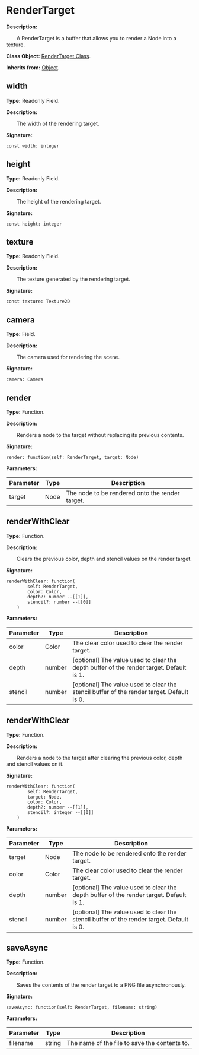 
# RenderTarget

**Description:**

&emsp;&emsp;A RenderTarget is a buffer that allows you to render a Node into a texture.

**Class Object:** [RenderTarget Class](/docs/api/Class%20Object/RenderTarget).

**Inherits from:** [Object](/docs/api/Class/Object).

## width

**Type:** Readonly Field.

**Description:**

&emsp;&emsp;The width of the rendering target.

**Signature:**
```tl
const width: integer
```

## height

**Type:** Readonly Field.

**Description:**

&emsp;&emsp;The height of the rendering target.

**Signature:**
```tl
const height: integer
```

## texture

**Type:** Readonly Field.

**Description:**

&emsp;&emsp;The texture generated by the rendering target.

**Signature:**
```tl
const texture: Texture2D
```

## camera

**Type:** Field.

**Description:**

&emsp;&emsp;The camera used for rendering the scene.

**Signature:**
```tl
camera: Camera
```

## render

**Type:** Function.

**Description:**

&emsp;&emsp;Renders a node to the target without replacing its previous contents.

**Signature:**
```tl
render: function(self: RenderTarget, target: Node)
```

**Parameters:**

| Parameter | Type | Description |
| --- | --- | --- |
| target | Node | The node to be rendered onto the render target. |

## renderWithClear

**Type:** Function.

**Description:**

&emsp;&emsp;Clears the previous color, depth and stencil values on the render target.

**Signature:**
```tl
renderWithClear: function(
		self: RenderTarget,
		color: Color,
		depth?: number --[[1]],
		stencil?: number --[[0]]
	)
```

**Parameters:**

| Parameter | Type | Description |
| --- | --- | --- |
| color | Color | The clear color used to clear the render target. |
| depth | number | [optional] The value used to clear the depth buffer of the render target. Default is 1. |
| stencil | number | [optional] The value used to clear the stencil buffer of the render target. Default is 0. |

## renderWithClear

**Type:** Function.

**Description:**

&emsp;&emsp;Renders a node to the target after clearing the previous color, depth and stencil values on it.

**Signature:**
```tl
renderWithClear: function(
		self: RenderTarget,
		target: Node,
		color: Color,
		depth?: number --[[1]],
		stencil?: integer --[[0]]
	)
```

**Parameters:**

| Parameter | Type | Description |
| --- | --- | --- |
| target | Node | The node to be rendered onto the render target. |
| color | Color | The clear color used to clear the render target. |
| depth | number | [optional] The value used to clear the depth buffer of the render target. Default is 1. |
| stencil | number | [optional] The value used to clear the stencil buffer of the render target. Default is 0. |

## saveAsync

**Type:** Function.

**Description:**

&emsp;&emsp;Saves the contents of the render target to a PNG file asynchronously.

**Signature:**
```tl
saveAsync: function(self: RenderTarget, filename: string)
```

**Parameters:**

| Parameter | Type | Description |
| --- | --- | --- |
| filename | string | The name of the file to save the contents to. |